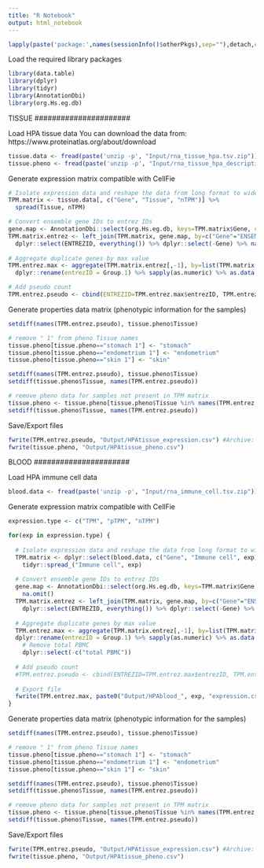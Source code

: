 ```yaml
---
title: "R Notebook"
output: html_notebook
---
```


```r
lapply(paste('package:',names(sessionInfo()$otherPkgs),sep=""),detach,character.only=TRUE,unload=TRUE)
```

Load the required library packages
```r
library(data.table)
library(dplyr)
library(tidyr)
library(AnnotationDbi)
library(org.Hs.eg.db)
```

######################
TISSUE
######################

Load HPA tissue data
You can download the data from: https://www.proteinatlas.org/about/download
```r
tissue.data <- fread(paste('unzip -p', "Input/rna_tissue_hpa.tsv.zip"))
tissue.pheno <- fread(paste('unzip -p', "Input/rna_tissue_hpa_description.tsv.zip"))
```

Generate expression matrix compatible with CellFie
```r
# Isolate expression data and reshape the data from long format to wide format (rows=samples, columns=genes)
TPM.matrix <- tissue.data[, c("Gene", "Tissue", "nTPM")] %>%
  spread(Tissue, nTPM)

# Convert ensemble gene IDs to entrez IDs
gene.map <- AnnotationDbi::select(org.Hs.eg.db, keys=TPM.matrix$Gene, columns=c("ENTREZID"), keytype="ENSEMBL") %>% na.omit()
TPM.matrix.entrez <- left_join(TPM.matrix, gene.map, by=c("Gene"="ENSEMBL")) %>%
  dplyr::select(ENTREZID, everything()) %>% dplyr::select(-Gene) %>% na.omit()
  
# Aggregate duplicate genes by max value
TPM.entrez.max <- aggregate(TPM.matrix.entrez[,-1], by=list(TPM.matrix.entrez$ENTREZID), FUN=max) %>%
  dplyr::rename(entrezID = Group.1) %>% sapply(as.numeric) %>% as.data.frame()

# Add pseudo count
TPM.entrez.pseudo <- cbind(ENTREZID=TPM.entrez.max$entrezID, TPM.entrez.max[, 2:ncol(TPM.entrez.max)] + 0.00001)
```

Generate properties data matrix (phenotypic information for the samples)
```r
setdiff(names(TPM.entrez.pseudo), tissue.pheno$Tissue)

# remove " 1" from pheno Tissue names
tissue.pheno[tissue.pheno=="stomach 1"] <- "stomach"
tissue.pheno[tissue.pheno=="endometrium 1"] <- "endometrium"
tissue.pheno[tissue.pheno=="skin 1"] <- "skin"

setdiff(names(TPM.entrez.pseudo), tissue.pheno$Tissue)
setdiff(tissue.pheno$Tissue, names(TPM.entrez.pseudo))

# remove pheno data for samples not present in TPM matrix
tissue.pheno <- tissue.pheno[tissue.pheno$Tissue %in% names(TPM.entrez.pseudo)]
setdiff(tissue.pheno$Tissue, names(TPM.entrez.pseudo))
```

Save/Export files
```r
fwrite(TPM.entrez.pseudo, "Output/HPAtissue_expression.csv") #Archive: TPM.entrez.max
fwrite(tissue.pheno, "Output/HPAtissue_pheno.csv")
```


######################
BLOOD
######################

Load HPA immune cell data
```r
blood.data <- fread(paste('unzip -p', "Input/rna_immune_cell.tsv.zip"))
```

Generate expression matrix compatible with CellFie
```r
expression.type <- c("TPM", "pTPM", "nTPM")

for(exp in expression.type) {
 
  # Isolate expression data and reshape the data from long format to wide format (rows=samples, columns=genes)
  TPM.matrix <- dplyr::select(blood.data, c("Gene", "Immune cell", exp)) %>%
    tidyr::spread_("Immune cell", exp)
  
  # Convert ensemble gene IDs to entrez IDs
  gene.map <- AnnotationDbi::select(org.Hs.eg.db, keys=TPM.matrix$Gene, columns=c("ENTREZID"), keytype="ENSEMBL") %>%
    na.omit()
  TPM.matrix.entrez <- left_join(TPM.matrix, gene.map, by=c("Gene"="ENSEMBL")) %>%
    dplyr::select(ENTREZID, everything()) %>% dplyr::select(-Gene) %>% na.omit()
  
  # Aggregate duplicate genes by max value
  TPM.entrez.max <- aggregate(TPM.matrix.entrez[,-1], by=list(TPM.matrix.entrez$ENTREZID), FUN=max) %>%
  dplyr::rename(entrezID = Group.1) %>% sapply(as.numeric) %>% as.data.frame() %>%
    # Remove total PBMC
    dplyr::select(-c("total PBMC"))
  
  # Add pseudo count
  #TPM.entrez.pseudo <- cbind(ENTREZID=TPM.entrez.max$entrezID, TPM.entrez.max[, 2:ncol(TPM.entrez.max)] + 0.00001)
  
  # Export file
  fwrite(TPM.entrez.max, paste0("Output/HPAblood_", exp, "expression.csv"))
}
```

Generate properties data matrix (phenotypic information for the samples)
```r
setdiff(names(TPM.entrez.pseudo), tissue.pheno$Tissue)

# remove " 1" from pheno Tissue names
tissue.pheno[tissue.pheno=="stomach 1"] <- "stomach"
tissue.pheno[tissue.pheno=="endometrium 1"] <- "endometrium"
tissue.pheno[tissue.pheno=="skin 1"] <- "skin"

setdiff(names(TPM.entrez.pseudo), tissue.pheno$Tissue)
setdiff(tissue.pheno$Tissue, names(TPM.entrez.pseudo))

# remove pheno data for samples not present in TPM matrix
tissue.pheno <- tissue.pheno[tissue.pheno$Tissue %in% names(TPM.entrez.pseudo)]
setdiff(tissue.pheno$Tissue, names(TPM.entrez.pseudo))
```

Save/Export files
```r
fwrite(TPM.entrez.pseudo, "Output/HPAtissue_expression.csv") #Archive: TPM.entrez.max
fwrite(tissue.pheno, "Output/HPAtissue_pheno.csv")
```